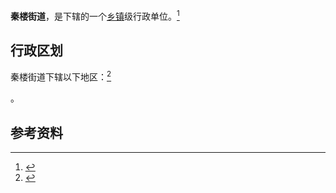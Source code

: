 {{中国乡级行政区|37/11/02/004/000}}

'''秦楼街道'''，是{{PRC admin/fullname|37/11/02/004/000|3}}下辖的一个[[乡镇|乡镇]]级行政单位。<ref>{{PRC admin/ref sgc|{{PRC admin/parent|37/11/02/004/000}}}}</ref>

== 行政区划 ==

秦楼街道下辖以下地区：<ref>{{PRC admin/ref sgc|37/11/02/004/000}}</ref>

{{PRC admin/children|37/11/02/004/000}}。

== 参考资料 ==

{{reflist}}

{{行政区划小作品}}
{{PRC admin/navcat|37/11/02/004/000}}